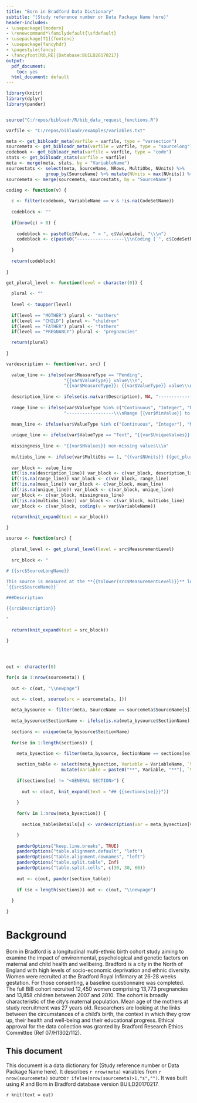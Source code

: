 ```yaml
---
title: "Born in Bradford Data Dictionary"
subtitle: "(Study reference number or Data Package Name here)"
header-includes:
- \usepackage{lmodern}
- \renewcommand*\familydefault{\sfdefault}
- \usepackage[T1]{fontenc}
- \usepackage{fancyhdr}
- \pagestyle{fancy}
- \fancyfoot[RO,RE]{Database:BUILD20170217}
output:
  pdf_document:
    toc: yes
  html_document: default
---
```


```r
library(knitr)
library(dplyr)
library(pander)


source("C:/repos/bibloadr/R/bib_data_request_functions.R")

varfile <- "C:/repos/bibloadr/examples/variables.txt"

meta <- get_bibloadr_meta(varfile = varfile, type = "varsection")
sourcemeta <- get_bibloadr_meta(varfile = varfile, type = "sourcelong")
codebook <- get_bibloadr_meta(varfile = varfile, type = "code")
stats <- get_bibloadr_stats(varfile = varfile)
meta <- merge(meta, stats, by = "VariableName")
sourcestats <- select(meta, SourceName, NRows, MultiObs, NUnits) %>% 
               group_by(SourceName) %>% mutate(NUnits = max(NUnits)) %>% unique()
sourcemeta <- merge(sourcemeta, sourcestats, by = "SourceName")
```

```r

coding <- function(v) {
  
  c <- filter(codebook, VariableName == v & !is.na(CodeSetName))
  
  codeblock <- ""
  
  if(nrow(c) > 0) {
    
    codeblock <- paste0(c$Value, " = ", c$ValueLabel, "\\\n")
    codeblock <- c(paste0("------------------\\\nCoding [`", c$CodeSetName[1], "`]:\\\n"), codeblock)
  
  }
  
  return(codeblock)
  
}

get_plural_level <- function(level = character(0)) {
  
  plural <- ""
  
  level <- toupper(level)
  
  if(level == "MOTHER") plural <- "mothers"
  if(level == "CHILD") plural <- "children"
  if(level == "FATHER") plural <- "fathers"
  if(level == "PREGNANCY") plural <- "pregnancies"

  return(plural)
  
}

vardescription <- function(var, src) {
  
  value_line <- ifelse(var$MeasureType == "Pending", 
                      "{{var$ValueType}} value\\\n",
                      "{{var$MeasureType}}: {{var$ValueType}} value\\\n")
  
  description_line <- ifelse(is.na(var$Description), NA, "------------------\\\n{{var$Description}}\\\n")
  
  range_line <- ifelse(var$ValueType %in% c("Continuous", "Integer", "Date", "Time"),
                      "------------------\\\nRange {{var$MinValue}} to {{var$MaxValue}}\\\n", NA)
  
  mean_line <- ifelse(var$ValueType %in% c("Continuous", "Integer"), "Mean {{var$MeanValue}}\\\n", NA)
  
  unique_line <- ifelse(var$ValueType == "Text", "{{var$UniqueValues}} unique values\\\n", NA)
  
  missingness_line <- "{{var$NValues}} non-missing values\\\n"
  
  multiobs_line <- ifelse(var$MultiObs == 1, "{{var$NUnits}} {{get_plural_level(level = src$MeasurementLevel)}} with between {{var$MinObsPerUnit}} and {{var$MaxObsPerUnit}} observations each\\\n", NA)
  
  var_block <- value_line
  if(!is.na(description_line)) var_block <- c(var_block, description_line)
  if(!is.na(range_line)) var_block <- c(var_block, range_line)
  if(!is.na(mean_line)) var_block <- c(var_block, mean_line)
  if(!is.na(unique_line)) var_block <- c(var_block, unique_line)
  var_block <- c(var_block, missingness_line)
  if(!is.na(multiobs_line)) var_block <- c(var_block, multiobs_line)
  var_block <- c(var_block, coding(v = var$VariableName))
  
  return(knit_expand(text = var_block))

}

source <- function(src) {
  
  plural_level <- get_plural_level(level = src$MeasurementLevel)
  
  src_block <- "
  
# {{src$SourceLongName}}

This source is measured at the **{{tolower(src$MeasurementLevel)}}** level. It contains data from {{src$NUnits}} {{plural_level}} with {{ifelse(src$MultiObs==1,'more than','')}} one observation per {{tolower(src$MeasurementLevel)}}. There are a total of {{src$NRows}} observations. It has database ID 
`{{src$SourceName}}`

###Description

{{src$Description}}

"
  
  return(knit_expand(text = src_block))
  
}




out <- character(0)

for(s in 1:nrow(sourcemeta)) {
  
  out <- c(out, "\\newpage")

  out <- c(out, source(src = sourcemeta[s, ]))
  
  meta_bysource <- filter(meta, SourceName == sourcemeta$SourceName[s])
  
  meta_bysource$SectionName <- ifelse(is.na(meta_bysource$SectionName), "<GENERAL SECTION>", meta_bysource$SectionName)
  
  sections <- unique(meta_bysource$SectionName)
  
  for(se in 1:length(sections)) {

    meta_bysection <- filter(meta_bysource, SectionName == sections[se])
    
    section_table <- select(meta_bysection, Variable = VariableName, `Variable Label` = VariableLabel) %>%
                     mutate(Variable = paste0("**", Variable, "**"), `Variable Label` = paste0(`Variable Label`, "\\\n"))
    
    if(sections[se] != "<GENERAL SECTION>") {
      
      out <- c(out, knit_expand(text = "## {{sections[se]}}"))
    
    }
    
    for(v in 1:nrow(meta_bysection)) {
      
      section_table$Details[v] <- vardescription(var = meta_bysection[v, ], src = sourcemeta[s, ])

    }
    
    panderOptions("keep.line.breaks", TRUE)
    panderOptions("table.alignment.default", "left")
    panderOptions("table.alignment.rownames", "left")
    panderOptions("table.split.table", Inf)
    panderOptions("table.split.cells", c(30, 30, 60))
    
    out <- c(out, pander(section_table))
    
    if (se < length(sections)) out <- c(out, "\\newpage")
    
  } 
  
}


```

# Background

Born in Bradford is a longitudinal multi-ethnic birth cohort study aiming to examine the impact of environmental, psychological and genetic factors on maternal and child health and wellbeing. Bradford is a city in the North of England with high levels of socio-economic deprivation and ethnic diversity. Women were recruited at the Bradford Royal Infirmary at 26-28 weeks gestation. For those consenting, a baseline questionnaire was completed. The full BiB cohort recruited 12,450 women comprising 13,773 pregnancies and 13,858 children between 2007 and 2010. The cohort is broadly characteristic of the city’s maternal population. Mean age of the mothers at study recruitment was 27 years old. Researchers are looking at the links between the circumstances of a child’s birth, the context in which they grow up, their health and well-being and their educational progress. Ethical approval for the data collection was granted by Bradford Research Ethics Committee (Ref 07/H1302/112).

## This document

This document is a data dictionary for (Study reference number or Data Package Name here). It describes `r nrow(meta)` variables from `r nrow(sourcemeta)` source`r ifelse(nrow(sourcemeta)>1,"s","")`. It was built using _R_ and Born in Bradford database version BUILD20170217.

`r knit(text = out)`
